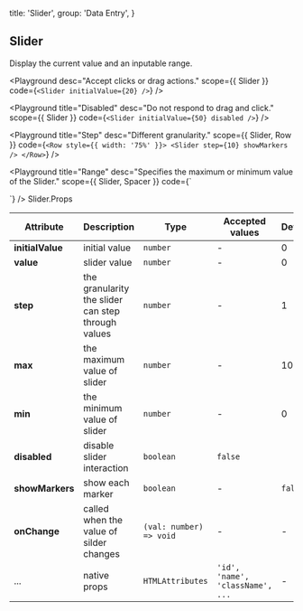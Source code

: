 
  title: 'Slider',
  group: 'Data Entry',
}

## Slider

Display the current value and an inputable range.

<Playground
  desc="Accept clicks or drag actions."
  scope={{ Slider }}
  code={`
<Slider initialValue={20} />
`} />

<Playground
  title="Disabled"
  desc="Do not respond to drag and click."
  scope={{ Slider }}
  code={`
<Slider initialValue={50} disabled />
`} />

<Playground
  title="Step"
  desc="Different granularity."
  scope={{ Slider, Row }}
  code={`
<Row style={{ width: '75%' }}>
  <Slider step={10} showMarkers />
</Row>
`} />

<Playground
  title="Range"
  desc="Specifies the maximum or minimum value of the Slider."
  scope={{ Slider, Spacer }}
  code={`
<div style={{ width: '75%' }}>
  <Slider step={5} max={50} min={10} initialValue={25} showMarkers />
  <Spacer />
  <Slider step={0.2} max={1} min={0.2} initialValue={0.4} showMarkers />
</div>
`} />

<Attributes edit="/pages/en-us/components/slider.mdx">
<Attributes.Title>Slider.Props</Attributes.Title>

| Attribute | Description | Type | Accepted values | Default
| ---------- | ---------- | ---- |  -------------- | ------ |
| **initialValue** | initial value | `number` | - | 0 |
| **value** | slider value | `number` | - | 0 |
| **step** | the granularity the slider can step through values | `number` | - | 1 |
| **max** | the maximum value of slider | `number` | - | 100 |
| **min** | the minimum value of slider | `number` | - | 0 |
| **disabled** | disable slider interaction | `boolean` | `false` |
| **showMarkers** | show each marker | `boolean` | - | `false` |
| **onChange** | called when the value of silder changes | `(val: number) => void` | - | - |
| ... | native props | `HTMLAttributes` | `'id', 'name', 'className', ...` | - |

</Attributes>

